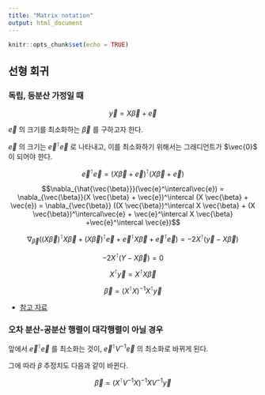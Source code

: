 ```yaml
---
title: "Matrix notation"
output: html_document
---
```


```r
knitr::opts_chunk$set(echo = TRUE)
```

## 선형 회귀

### 독립, 등분산 가정일 때

$$\vec{y} = X \vec{\beta} + \vec{e}$$ 

$\vec{e}$ 의 크기를 최소화하는 $\vec{\beta}$ 를 구하고자 한다.

$\vec{e}$ 의 크기는 $\vec{e}^\intercal\vec{e}$ 로 나타내고, 이를 최소화하기 위해서는 그래디언트가 $\vec{0}$ 이 되어야 한다.

$$\vec{e}^\intercal\vec{e} = (X \vec{\beta} + \vec{e})^\intercal (X \vec{\beta} + \vec{e})$$

$$\nabla_{\hat{\vec{\beta}}}(\vec{e}^\intercal\vec{e}) = \nabla_{\vec{\beta}}(X \vec{\beta} + \vec{e})^\intercal (X \vec{\beta} + \vec{e}) = \nabla_{\vec{\beta}} ((X \vec{\beta})^\intercal X \vec{\beta} + (X \vec{\beta})^\intercal\vec{e} + \vec{e}^\intercal X \vec{\beta} +\vec{e}^\intercal \vec{e})$$

$$\nabla_{\vec{\beta}} ((X \vec{\beta})^\intercal X \vec{\beta} + (X \vec{\beta})^\intercal\vec{e} + \vec{e}^\intercal X \vec{\beta} +\vec{e}^\intercal \vec{e}) = -2X^\intercal(\vec{y}-X\vec{\beta})$$

$$  -2X^\intercal(Y-X\vec{\beta}) = 0$$

$$X^\intercal \vec{y} = X^\intercal X \vec{\beta}$$

$$ \vec{\beta} = (X^\intercal X)^{-1} X^\intercal \vec{y}$$

* [참고 자료](https://www.stat.purdue.edu/~boli/stat512/lectures/topic3.pdf)

### 오차 분산-공분산 행렬이 대각행렬이 아닐 경우

앞에서 $\vec{e}^\intercal \vec{e}$ 를 최소화는 것이,
$\vec{e}^\intercal V^{-1} \vec{e}$ 의 최소화로 바뀌게 된다.

그에 따라 $\beta$ 추정치도 다음과 같이 바뀐다.

$$ \vec{\beta} = (X^\intercal V^{-1} X)^{-1} X V^{-1} \vec{y}$$
